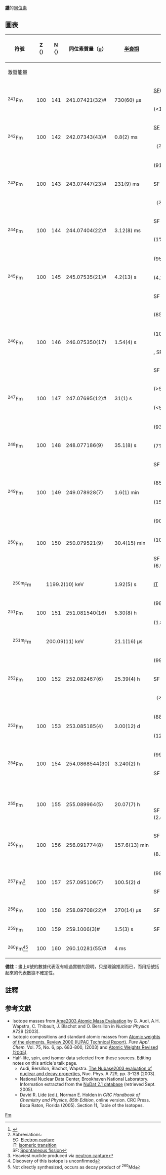 {{infobox element isotopes
|infobox_name=fermium
|symbol=Fm
|name=鐨
|isotopes=
{{infobox element isotopes/isotopes decays | mn=252 | sym=Fm
|na=[[synthetic_radioisotope|syn]] | hl=[[1_E4_s|25.39 ]]<sub>[[小時|小時]]</sub>
|dm1={{衰變|SF}} | de1=– | pn1= | ps1=–
|dm2={{衰變|α}} | de2=7.153 | tsl2=californium-248 | link2=鉲-248 | lang2=en | pn2=248 | ps2=Cf}}
{{infobox element isotopes/isotopes decays | mn=253 | sym=Fm
|na=syn | hl=[[1_E5_s|3 ]]<sub>[[日|天]]</sub>
|dm1={{衰變|ε}} | de1=0.333 | tsl1=einsteinium-253 | link1=鑀-253 | lang1=en | pn1=253 | ps1=Es
|dm2={{衰變|α}} | de2=7.197 | tsl2=californium-249 | link2=鉲-249 | lang2=en | pn2=249 | ps2=Cf}}
{{infobox element isotopes/isotopes decays | mn=255 | sym=Fm
|na=syn | hl=20.07 <sub>[[小時|小時]]</sub>
|dm1={{衰變|SF}} | de1=– | pn1= | ps1=–
|dm2={{衰變|α}} | de2=7.241 | tsl2=californium-251 | link2=鉲-251 | lang2=en | pn2=251 | ps2=Cf}}
{{infobox element isotopes/isotopes decays | mn=257 | sym=Fm
|na=syn | hl=[[1_E6_s|100.5 ]]<sub>[[日|天]]</sub>
|dm1={{衰變|α}} | de1=6.864 | tsl1=californium-253 | link1=鉲-253 | lang1=en | pn1=253 | ps1=Cf
|dm2={{衰變|SF}} | de2=– | pn2= | ps2=–}}

|isotopes table footnote=
|standard atomic weight=
|conventional atomic weight=
|standard atomic weight ref=
}}
'''[[鐨|鐨]]'''的[[同位素|同位素]]

==圖表==
{| class="wikitable" style="font-size:95%; white-space:nowrap"
! rowspan="2" | 符號
! Z（{{Subatomic particle|link=yes|Proton}}）
! N（{{Subatomic particle|link=yes|Neutron}}）
! 同位素質量（[[原子質量單位|u]]）
! rowspan="2" | [[半衰期|半衰期]]
! rowspan="2" | [[衰變方式|衰變<br>方式]]<ref>{{cite web |url=http://www.nucleonica.net/unc.aspx |title=Universal Nuclide Chart |publisher=nucleonica |registration=yes}}</ref><ref group="n">Abbreviations:<br>EC: [[Electron_capture|Electron capture]]<br>IT: [[Isomeric_transition|Isomeric transition]]<br>SF: [[Spontaneous_fission|Spontaneous fission]]</ref>
! rowspan="2" | [[衰变产物|衰變<br>產物]]
! rowspan="2" | [[原子核|原子核]]<br />[[自旋|自旋]]
|-
! colspan="3" | 激發能量
|-
| rowspan=2|<sup>241</sup>Fm
| rowspan=2 style="text-align:right" | 100
| rowspan=2 style="text-align:right" | 141
| rowspan=2|241.07421(32)#
| rowspan=2|730(60) µs
| [[Spontaneous_fission|SF]](>78%)
| (various)
| rowspan=2|5/2#+
|-
| {{衰變|α}} (<14%)
| <sup>237</sup>Cf
|-
| rowspan=2|<sup>242</sup>Fm
| rowspan=2 style="text-align:right" | 100
| rowspan=2 style="text-align:right" | 142
| rowspan=2|242.07343(43)#
| rowspan=2|0.8(2) ms
| [[Spontaneous_fission|SF]]
| (various)
| rowspan=2|0+
|-
| {{衰變|α}} （不常見）
| <sup>238</sup>Cf
|-
| rowspan=3|<sup>243</sup>Fm
| rowspan=3 style="text-align:right" | 100
| rowspan=3 style="text-align:right" | 143
| rowspan=3|243.07447(23)#
| rowspan=3|231(9) ms
| {{衰變|α}} (91%)
| <sup>239</sup>Cf
| rowspan=3|7/2−#
|-
| SF (9%)
| (various)
|-
| {{衰變|β+}} （不常見）
| <sup>243</sup>Es
|-
| rowspan=2|<sup>244</sup>Fm
| rowspan=2 style="text-align:right" | 100
| rowspan=2 style="text-align:right" | 144
| rowspan=2|244.07404(22)#
| rowspan=2|3.12(8) ms
| SF (99%)
| (various)
| rowspan=2|0+
|-
| {{衰變|α}} (1%)
| <sup>240</sup>Cf
|-
| rowspan=3|<sup>245</sup>Fm
| rowspan=3 style="text-align:right" | 100
| rowspan=3 style="text-align:right" | 145
| rowspan=3|245.07535(21)#
| rowspan=3|4.2(13) s
| {{衰變|α}} (95.7%)
| <sup>241</sup>Cf
| rowspan=3|1/2+#
|-
| {{衰變|β+}} (4.2%)
| <sup>245</sup>Es
|-
| SF (.13%)
| (various)
|-
| rowspan=4|<sup>246</sup>Fm
| rowspan=4 style="text-align:right" | 100
| rowspan=4 style="text-align:right" | 146
| rowspan=4|246.075350(17)
| rowspan=4|1.54(4) s
| {{衰變|α}} (85%)
| <sup>242</sup>Cf
| rowspan=4|0+
|-
| {{衰變|β+}} (10%)
| <sup>246</sup>Es
|-
| {{衰變|β+}}, SF (10%)
| (various)
|-
| SF (4.5%)
| (various)
|-
| rowspan=2|<sup>247</sup>Fm
| rowspan=2 style="text-align:right" | 100
| rowspan=2 style="text-align:right" | 147
| rowspan=2|247.07695(12)#
| rowspan=2|31(1) s
| {{衰變|α}} (>50%)
| <sup>243</sup>Cf
| rowspan=2|(7/2+)
|-
| {{衰變|β+}} (<50%)
| <sup>247</sup>Es
|-
| rowspan=3|<sup>248</sup>Fm
| rowspan=3 style="text-align:right" | 100
| rowspan=3 style="text-align:right" | 148
| rowspan=3|248.077186(9)
| rowspan=3|35.1(8) s
| {{衰變|α}} (93%)
| <sup>244</sup>Cf
| rowspan=3|0+
|-
| {{衰變|β+}} (7%)
| <sup>248</sup>Es
|-
| SF (.10%)
| (various)
|-
| rowspan=2|<sup>249</sup>Fm
| rowspan=2 style="text-align:right" | 100
| rowspan=2 style="text-align:right" | 149
| rowspan=2|249.078928(7)
| rowspan=2|1.6(1) min
| {{衰變|β+}} (85%)
| <sup>249</sup>Es
| rowspan=2|(7/2+)#
|-
| {{衰變|α}} (15%)
| <sup>245</sup>Cf
|-
| rowspan=3|<sup>250</sup>Fm
| rowspan=3 style="text-align:right" | 100
| rowspan=3 style="text-align:right" | 150
| rowspan=3|250.079521(9)
| rowspan=3|30.4(15) min
| {{衰變|α}} (90%)
| <sup>246</sup>Cf
| rowspan=3|0+
|-
| {{衰變|EC}} (10%)
| <sup>250</sup>Es
|-
| SF (6.9×10<sup>−3</sup>%)
| (various)
|-
| style="text-indent:1em" | <sup>250m</sup>Fm
| colspan="3" style="text-indent:2em" | 1199.2(10) keV
| 1.92(5) s
| [[核異構轉變|IT]]
| <sup>250</sup>Fm
| (8−)
|-
| rowspan=2|<sup>251</sup>Fm
| rowspan=2 style="text-align:right" | 100
| rowspan=2 style="text-align:right" | 151
| rowspan=2|251.081540(16)
| rowspan=2|5.30(8) h
| {{衰變|β+}} (98.2%)
| <sup>251</sup>Es
| rowspan=2|(9/2−)
|-
| {{衰變|α}} (1.8%)
| <sup>247</sup>Cf
|-
| style="text-indent:1em" | <sup>251m</sup>Fm
| colspan="3" style="text-indent:2em" | 200.09(11) keV
| 21.1(16) µs
|
|
| (5/2+)
|-
| rowspan=3|<sup>252</sup>Fm
| rowspan=3 style="text-align:right" | 100
| rowspan=3 style="text-align:right" | 152
| rowspan=3|252.082467(6)
| rowspan=3|25.39(4) h
| {{衰變|α}} (99.99%)
| <sup>248</sup>Cf
| rowspan=3|0+
|-
| SF (.0023%)
| (various)
|-
| {{衰變|β+}}{{衰變|β+}} （不常見）
| <sup>252</sup>Cf
|-
| rowspan=2|<sup>253</sup>Fm
| rowspan=2 style="text-align:right" | 100
| rowspan=2 style="text-align:right" | 153
| rowspan=2|253.085185(4)
| rowspan=2|3.00(12) d
| {{衰變|EC}} (88%)
| <sup>253</sup>Es
| rowspan=2|(1/2)+
|-
| {{衰變|α}} (12%)
| <sup>249</sup>Cf
|-
| rowspan=2|<sup>254</sup>Fm
| rowspan=2 style="text-align:right" | 100
| rowspan=2 style="text-align:right" | 154
| rowspan=2|254.0868544(30)
| rowspan=2|3.240(2) h
| {{衰變|α}} (99.94%)
| <sup>250</sup>Cf
| rowspan=2|0+
|-
| SF (.0592%)
| (various)
|-
| rowspan=2|<sup>255</sup>Fm
| rowspan=2 style="text-align:right" | 100
| rowspan=2 style="text-align:right" | 155
| rowspan=2|255.089964(5)
| rowspan=2|20.07(7) h
| {{衰變|α}}
| <sup>251</sup>Cf
| rowspan=2|7/2+
|-
| SF (2.4×10<sup>−5</sup>%)
| (various)
|-
| rowspan=2|<sup>256</sup>Fm
| rowspan=2 style="text-align:right" | 100
| rowspan=2 style="text-align:right" | 156
| rowspan=2|256.091774(8)
| rowspan=2|157.6(13) min
| SF (91.9%)
| (various)
| rowspan=2|0+
|-
| {{衰變|α}} (8.1%)
| <sup>252</sup>Cf
|-
| rowspan=2|<sup>257</sup>Fm<ref group="n">Heaviest nuclide produced via [[neutron_capture|neutron capture]]</ref>
| rowspan=2 style="text-align:right" | 100
| rowspan=2 style="text-align:right" | 157
| rowspan=2|257.095106(7)
| rowspan=2|100.5(2) d
| {{衰變|α}} (99.79%)
| <sup>253</sup>Cf
| rowspan=2|(9/2+)
|-
| SF (.21%)
| (various)
|-
| <sup>258</sup>Fm
| style="text-align:right" | 100
| style="text-align:right" | 158
| 258.09708(22)#
| 370(14) µs
| SF
| (various)
| 0+
|-
| <sup>259</sup>Fm
| style="text-align:right" | 100
| style="text-align:right" | 159
| 259.1006(3)#
| 1.5(3) s
| SF
| (various)
| 3/2+#
|-
| <sup>260</sup>Fm<ref group="n" name="uc">Discovery of this isotope is unconfirmed</ref><ref group="n">Not directly synthesized, occurs as decay product of <sup>260</sup>Md</ref>
| style="text-align:right" | 100
| style="text-align:right" | 160
| 260.10281(55)#
| 4 ms
|
|
| 0+
|}

'''備註：'''畫上#號的數據代表沒有經過實驗的證明，只是理論推測而已，而用括號括起來的代表數據不確定性。
{{Isotope box | 這一個= 鐨的同位素 | 前一個= 鑀的同位素 |下一個= 钔的同位素 }}

== 註釋 ==
<references group="n"/>
== 参考文獻 ==
{{Reflist}}
* Isotope masses from [https://web.archive.org/web/20080923134436/http://www.nndc.bnl.gov/amdc/index.html Ame2003 Atomic Mass Evaluation] by G. Audi, A.H. Wapstra, C. Thibault, J. Blachot and O. Bersillon in ''Nuclear Physics'' A729 (2003).
* Isotopic compositions and standard atomic masses from [http://www.iupac.org/publications/pac/2003/7506/7506x0683.html Atomic weights of the elements. Review 2000 (IUPAC Technical Report)]. ''Pure Appl. Chem.'' Vol. 75, No. 6, pp. 683-800, (2003) and [http://www.iupac.org/news/archives/2005/atomic-weights_revised05.html Atomic Weights Revised (2005)].
* Half-life, spin, and isomer data selected from these sources. Editing notes on this article's talk page.
** Audi, Bersillon, Blachot, Wapstra. [http://amdc.in2p3.fr/web/nubase_en.html The Nubase2003 evaluation of nuclear and decay properties], Nuc. Phys. A 729, pp. 3-128 (2003).
** National Nuclear Data Center, Brookhaven National Laboratory. Information extracted from the [http://www.nndc.bnl.gov/nudat2/ NuDat 2.1 database] (retrieved Sept. 2005).
** David R. Lide (ed.), Norman E. Holden in ''CRC Handbook of Chemistry and Physics, 85th Edition'', online version. CRC Press. Boca Raton, Florida (2005). Section 11, Table of the Isotopes.

{{Isotope nav}}

[[Category:各元素同位素列表|Fm]]